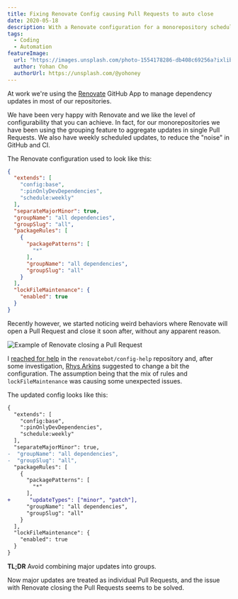 ```yaml
---
title: Fixing Renovate Config causing Pull Requests to auto close
date: 2020-05-18
description: With a Renovate configuration for a monorepository scheduled on a weekly basis, and dependencies grouped by major and minor/patch, Renovate will unexpectedly close the Pull Requests. Here's how you can fix that.
tags:
  - Coding
  - Automation
featureImage:
  url: "https://images.unsplash.com/photo-1554178286-db408c69256a?ixlib=rb-1.2.1&ixid=eyJhcHBfaWQiOjEyMDd9&auto=format&fit=crop&w=2549&q=80"
  author: Yohan Cho
  authorUrl: https://unsplash.com/@yohoney
---
```


At work we're using the [Renovate](https://github.com/apps/renovate) GitHub App to manage dependency updates in most of our repositories.

We have been very happy with Renovate and we like the level of configurability that you can achieve. In fact, for our monorepositories we have been using the grouping feature to aggregate updates in single Pull Requests. We also have weekly scheduled updates, to reduce the "noise" in GitHub and CI.

The Renovate configuration used to look like this:

```json title=".renovaterc.json"
{
  "extends": [
    "config:base",
    ":pinOnlyDevDependencies",
    "schedule:weekly"
  ],
  "separateMajorMinor": true,
  "groupName": "all dependencies",
  "groupSlug": "all",
  "packageRules": [
    {
      "packagePatterns": [
        "*"
      ],
      "groupName": "all dependencies",
      "groupSlug": "all"
    }
  ],
  "lockFileMaintenance": {
    "enabled": true
  }
}
```

Recently however, we started noticing weird behaviors where Renovate will open a Pull Request and close it soon after, without any apparent reason.

![Example of Renovate closing a Pull Request](./images/renovate-auto-close-pr.png)

I [reached for help](https://github.com/renovatebot/config-help/issues/632) in the `renovatebot/config-help` repository and, after some investigation, [Rhys Arkins](https://github.com/rarkins) suggested to change a bit the configuration. The assumption being that the mix of rules and `lockFileMaintenance` was causing some unexpected issues.

The updated config looks like this:

```diff title=".renovaterc.json" highlightLines="8-9,15"
{
  "extends": [
    "config:base",
    ":pinOnlyDevDependencies",
    "schedule:weekly"
  ],
  "separateMajorMinor": true,
-  "groupName": "all dependencies",
-  "groupSlug": "all",
  "packageRules": [
    {
      "packagePatterns": [
        "*"
      ],
+      "updateTypes": ["minor", "patch"],
      "groupName": "all dependencies",
      "groupSlug": "all"
    }
  ],
  "lockFileMaintenance": {
    "enabled": true
  }
}
```

**TL;DR** Avoid combining major updates into groups.

Now major updates are treated as individual Pull Requests, and the issue with Renovate closing the Pull Requests seems to be solved.
